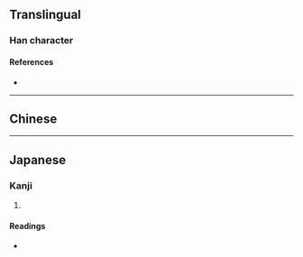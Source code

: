 {{character info/new}}
==Translingual==

===Han character===
{{Han char|rn=27|rad=厂|as=12|sn=14|four=|canj=MDDI|ids=⿸𠩵心}}

====References====
* {{Han ref|kx=0162.441|dkj=03016|hdz=80007.190|uh=53AF|ud=21423}}

----

==Chinese==
{{zh-see|歷|v}}

----

==Japanese==

===Kanji===
{{ja-kanji|grade=|rs=厂12}}

# {{defn|lang=ja|sort=厂12}}

====Readings====
* {{ja-readings|on=[[れき]] (reki)|kun=[[こよみ]] (koyomi)}}